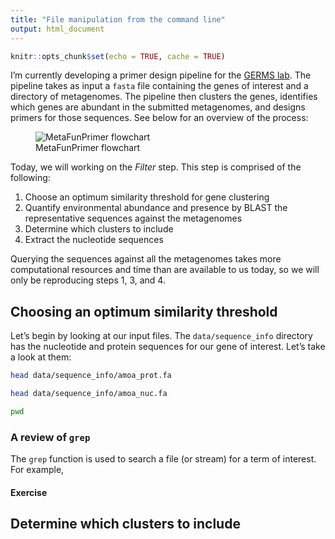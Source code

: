 ```yaml
---
title: "File manipulation from the command line"
output: html_document
---
```


```r
knitr::opts_chunk$set(echo = TRUE, cache = TRUE)
```

I'm currently developing a primer design pipeline for the [GERMS lab](http://www.germslab.org/). The pipeline takes as input a `fasta` file containing the genes of interest and a directory of metagenomes. The pipeline then clusters the genes, identifies which genes are abundant in the submitted metagenomes, and designs primers for those sequences. See below for an overview of the process:

![MetaFunPrimer flowchart](data/metafunprimer.png)

Today, we will working on the *Filter* step. This step is comprised of the following:

1. Choose an optimum similarity threshold for gene clustering
2. Quantify environmental abundance and presence by BLAST the representative sequences against the metagenomes
3. Determine which clusters to include 
4. Extract the nucleotide sequences

Querying the sequences against all the metagenomes takes more computational resources and time than are available to us today, so we will only be reproducing steps 1, 3, and 4.

## Choosing an optimum similarity threshold

Let's begin by looking at our input files. The `data/sequence_info` directory has the nucleotide and protein sequences for our gene of interest. Let's take a look at them:

```bash
head data/sequence_info/amoa_prot.fa
```

```bash
head data/sequence_info/amoa_nuc.fa
```


```bash
pwd
```


### A review of `grep`

The `grep` function is used to search a file (or stream) for a term of interest. For example, 

#### Exercise

## Determine which clusters to include 

